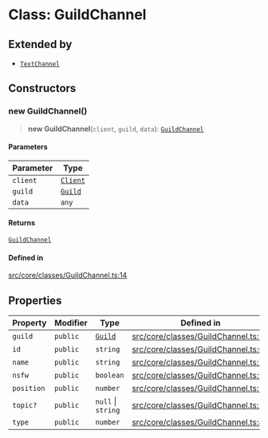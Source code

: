 # Class: GuildChannel

## Extended by

- [`TextChannel`](TextChannel.mdx)

## Constructors

### new GuildChannel()

> **new GuildChannel**(`client`, `guild`, `data`): [`GuildChannel`](GuildChannel.mdx)

#### Parameters

| Parameter | Type |
| ------ | ------ |
| `client` | [`Client`](Client.mdx) |
| `guild` | [`Guild`](Guild.mdx) |
| `data` | `any` |

#### Returns

[`GuildChannel`](GuildChannel.mdx)

#### Defined in

[src/core/classes/GuildChannel.ts:14](https://github.com/devdimer/cordium.js/blob/06472310c5bbe29a93ef738128bd60352268a62b/src/core/classes/GuildChannel.ts#L14)

## Properties

| Property | Modifier | Type | Defined in |
| ------ | ------ | ------ | ------ |
| `guild` | `public` | [`Guild`](Guild.mdx) | [src/core/classes/GuildChannel.ts:12](https://github.com/devdimer/cordium.js/blob/06472310c5bbe29a93ef738128bd60352268a62b/src/core/classes/GuildChannel.ts#L12) |
| `id` | `public` | `string` | [src/core/classes/GuildChannel.ts:6](https://github.com/devdimer/cordium.js/blob/06472310c5bbe29a93ef738128bd60352268a62b/src/core/classes/GuildChannel.ts#L6) |
| `name` | `public` | `string` | [src/core/classes/GuildChannel.ts:7](https://github.com/devdimer/cordium.js/blob/06472310c5bbe29a93ef738128bd60352268a62b/src/core/classes/GuildChannel.ts#L7) |
| `nsfw` | `public` | `boolean` | [src/core/classes/GuildChannel.ts:9](https://github.com/devdimer/cordium.js/blob/06472310c5bbe29a93ef738128bd60352268a62b/src/core/classes/GuildChannel.ts#L9) |
| `position` | `public` | `number` | [src/core/classes/GuildChannel.ts:10](https://github.com/devdimer/cordium.js/blob/06472310c5bbe29a93ef738128bd60352268a62b/src/core/classes/GuildChannel.ts#L10) |
| `topic?` | `public` | `null` \| `string` | [src/core/classes/GuildChannel.ts:11](https://github.com/devdimer/cordium.js/blob/06472310c5bbe29a93ef738128bd60352268a62b/src/core/classes/GuildChannel.ts#L11) |
| `type` | `public` | `number` | [src/core/classes/GuildChannel.ts:8](https://github.com/devdimer/cordium.js/blob/06472310c5bbe29a93ef738128bd60352268a62b/src/core/classes/GuildChannel.ts#L8) |
